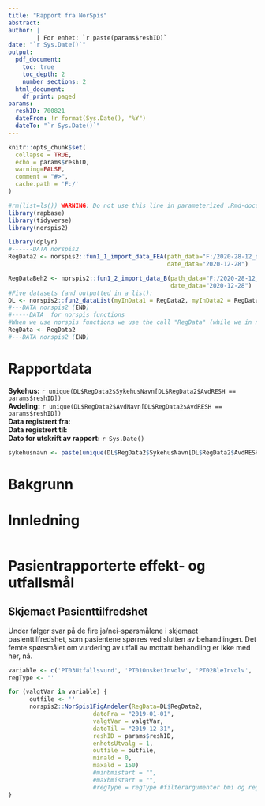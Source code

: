 ```yaml
---
title: "Rapport fra NorSpis"
abstract: 
author: | 
        | For enhet: `r paste(params$reshID)`
date: "`r Sys.Date()`"
output:
  pdf_document:
    toc: true
    toc_depth: 2
    number_sections: 2
  html_document:
    df_print: paged
params: 
  reshID: 700821
  dateFrom: !r format(Sys.Date(), "%Y")
  dateTo: "`r Sys.Date()`"
---
```


[//]: # Just a list of usefull rmarkdown formatting commands:
[//]: # \pagebreak


[//]: # just setting things up
```r
knitr::opts_chunk$set(
  collapse = TRUE,
  echo = params$reshID,
  warning=FALSE,
  comment = "#>",
  cache.path = 'F:/'
)
```

```r
#rm(list=ls()) WARNING: Do not use this line in parameterized .Rmd-documents, or else the parameters will not be found 
library(rapbase)
library(tidyverse)
library(norspis2)
```

[//]: # remember to load data - use "script-to-load-data-locally-norspis (...)"

```r
library(dplyr)
#------DATA norspis2
RegData2 <- norspis2::fun1_1_import_data_FEA(path_data="F:/2020-28-12_data-til-utvikling/", #disk and folder of data to import
                                             date_data="2020-12-28")

RegDataBeh2 <- norspis2::fun1_2_import_data_B(path_data="F:/2020-28-12_data-til-utvikling/", #disk and folder of data to import
                                              date_data="2020-12-28")
#Five datasets (and outputted in a list):
DL <- norspis2::fun2_dataList(myInData1 = RegData2, myInData2 = RegDataBeh2)
#---DATA norspis2 (END)
#-----DATA  for norspis functions
#When we use norspis functions we use the call "RegData" (while we in norspis2 use DL$RegData12345)
RegData <- RegData2
#---DATA norspis2 (END)
```


[//]: # paramemters 

<!-- ```{r} -->
<!-- reshID = '700821' #TESTNO" , Oslo: 109979, Bodø: 700821 -->
<!-- userRole <-'SC' #'CC' , 'LC', 'LU' -->
<!-- ``` -->

\pagebreak

# Rapportdata

**Sykehus:** `r unique(DL$RegData2$SykehusNavn[DL$RegData2$AvdRESH == params$reshID])` \
**Avdeling:** `r unique(DL$RegData2$AvdNavn[DL$RegData2$AvdRESH == params$reshID])`\
**Data registrert fra:** \
**Data registrert til:** \
**Dato for utskrift av rapport:** `r Sys.Date()` \


```r
sykehusnavn <- paste(unique(DL$RegData2$SykehusNavn[DL$RegData2$AvdRESH == params$reshID]))

```



\pagebreak

# Bakgrunn

\pagebreak

# Innledning

```r

```

\pagebreak

# Pasientrapporterte effekt- og utfallsmål

\pagebreak

## Skjemaet Pasienttilfredshet 

Under følger svar på de fire ja/nei-spørsmålene i skjemaet pasienttilfredshet, som pasientene spørres ved slutten av behandlingen. Det femte spørsmålet om vurdering av utfall av mottatt behandling er ikke med her, nå. 

```r
variable <- c('PT03Utfallsvurd', 'PT01OnsketInvolv', 'PT02BleInvolv', 'PT04KontaktBrukerorg') #'PT05OrientertBrukerorg')
regType <- ''

for (valgtVar in variable) {
      outfile <- ''
      norspis2::NorSpis1FigAndeler(RegData=DL$RegData2, 
                        datoFra = "2019-01-01", 
                        valgtVar = valgtVar, 
                        datoTil = "2019-12-31",
                        reshID = params$reshID, 
                        enhetsUtvalg = 1,
                        outfile = outfile, 
                        minald = 0, 
                        maxald = 150)
                        #minbmistart = "",
                        #maxbmistart = "", 
                        #regType = regType #filterargumenter bmi og regtype ikke lagt inn.
}
```

